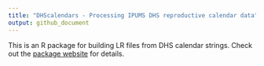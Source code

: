 ```yaml
---
title: "DHScalendars - Processing IPUMS DHS reproductive calendar data"
output: github_document
---
```


<!-- README.md is generated from README.Rmd. Please edit that file -->

This is an R package for building LR files from DHS calendar strings. Check out the [package website](https://pages.github.umn.edu/mpc/DHScalendars/) for details. 

